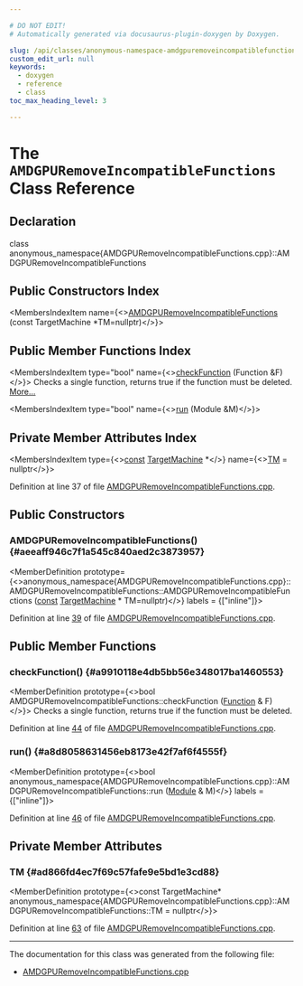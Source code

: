 ```yaml
---

# DO NOT EDIT!
# Automatically generated via docusaurus-plugin-doxygen by Doxygen.

slug: /api/classes/anonymous-namespace-amdgpuremoveincompatiblefunctions-cpp-/amdgpuremoveincompatiblefunctions
custom_edit_url: null
keywords:
  - doxygen
  - reference
  - class
toc_max_heading_level: 3

---
```





# The `AMDGPURemoveIncompatibleFunctions` Class Reference

<DoxygenPage pluginConfig={pluginConfig}>



## Declaration

<CodeBlock>class anonymous_namespace{AMDGPURemoveIncompatibleFunctions.cpp}::AMDGPURemoveIncompatibleFunctions</CodeBlock>

## Public Constructors Index

<MembersIndex>

<MembersIndexItem
  name={<><a href="#aeeaff946c7f1a545c840aed2c3873957">AMDGPURemoveIncompatibleFunctions</a> (const TargetMachine &#42;TM=nullptr)</>}>
</MembersIndexItem>

</MembersIndex>

## Public Member Functions Index

<MembersIndex>

<MembersIndexItem
  type="bool"
  name={<><a href="#a9910118e4db5bb56e348017ba1460553">checkFunction</a> (Function &amp;F)</>}>
Checks a single function, returns true if the function must be deleted. <a href="#a9910118e4db5bb56e348017ba1460553">More...</a>
</MembersIndexItem>

<MembersIndexItem
  type="bool"
  name={<><a href="#a8d8058631456eb8173e42f7af6f4555f">run</a> (Module &amp;M)</>}>
</MembersIndexItem>

</MembersIndex>

## Private Member Attributes Index

<MembersIndex>

<MembersIndexItem
  type={<><a href="/docs/api/files/lib/lib/target/lib/target/aarch64/aarch64promoteconstant-cpp/#a90f8350fecae261c25be85d38b451bff">const</a> <a href="/docs/api/classes/llvm/targetmachine">TargetMachine</a> &#42;</>}
  name={<><a href="#ad866fd4ec7f69c57fafe9e5bd1e3cd88">TM</a> = nullptr</>}>
</MembersIndexItem>

</MembersIndex>


Definition at line 37 of file <a href="/docs/api/files/lib/lib/target/lib/target/amdgpu/amdgpuremoveincompatiblefunctions-cpp">AMDGPURemoveIncompatibleFunctions.cpp</a>.

<SectionDefinition>

## Public Constructors

### AMDGPURemoveIncompatibleFunctions() {#aeeaff946c7f1a545c840aed2c3873957}

<MemberDefinition
  prototype={<>anonymous&#95;namespace&#123;AMDGPURemoveIncompatibleFunctions.cpp&#125;::AMDGPURemoveIncompatibleFunctions::AMDGPURemoveIncompatibleFunctions (<a href="/docs/api/files/lib/lib/target/lib/target/aarch64/aarch64promoteconstant-cpp/#a90f8350fecae261c25be85d38b451bff">const</a> <a href="/docs/api/classes/llvm/targetmachine">TargetMachine</a> &#42; TM=nullptr)</>}
  labels = {["inline"]}>

Definition at line <a href="/docs/api/files/lib/lib/target/lib/target/amdgpu/amdgpuremoveincompatiblefunctions-cpp/#l00039">39</a> of file <a href="/docs/api/files/lib/lib/target/lib/target/amdgpu/amdgpuremoveincompatiblefunctions-cpp">AMDGPURemoveIncompatibleFunctions.cpp</a>.
</MemberDefinition>

</SectionDefinition>

<SectionDefinition>

## Public Member Functions

### checkFunction() {#a9910118e4db5bb56e348017ba1460553}

<MemberDefinition
  prototype={<>bool AMDGPURemoveIncompatibleFunctions::checkFunction (<a href="/docs/api/classes/llvm/function">Function</a> &amp; F)</>}>
Checks a single function, returns true if the function must be deleted.

Definition at line <a href="/docs/api/files/lib/lib/target/lib/target/amdgpu/amdgpuremoveincompatiblefunctions-cpp/#l00044">44</a> of file <a href="/docs/api/files/lib/lib/target/lib/target/amdgpu/amdgpuremoveincompatiblefunctions-cpp">AMDGPURemoveIncompatibleFunctions.cpp</a>.
</MemberDefinition>

### run() {#a8d8058631456eb8173e42f7af6f4555f}

<MemberDefinition
  prototype={<>bool anonymous&#95;namespace&#123;AMDGPURemoveIncompatibleFunctions.cpp&#125;::AMDGPURemoveIncompatibleFunctions::run (<a href="/docs/api/classes/llvm/module">Module</a> &amp; M)</>}
  labels = {["inline"]}>

Definition at line <a href="/docs/api/files/lib/lib/target/lib/target/amdgpu/amdgpuremoveincompatiblefunctions-cpp/#l00046">46</a> of file <a href="/docs/api/files/lib/lib/target/lib/target/amdgpu/amdgpuremoveincompatiblefunctions-cpp">AMDGPURemoveIncompatibleFunctions.cpp</a>.
</MemberDefinition>

</SectionDefinition>

<SectionDefinition>

## Private Member Attributes

### TM {#ad866fd4ec7f69c57fafe9e5bd1e3cd88}

<MemberDefinition
  prototype={<>const TargetMachine&#42; anonymous&#95;namespace&#123;AMDGPURemoveIncompatibleFunctions.cpp&#125;::AMDGPURemoveIncompatibleFunctions::TM = nullptr</>}>

Definition at line <a href="/docs/api/files/lib/lib/target/lib/target/amdgpu/amdgpuremoveincompatiblefunctions-cpp/#l00063">63</a> of file <a href="/docs/api/files/lib/lib/target/lib/target/amdgpu/amdgpuremoveincompatiblefunctions-cpp">AMDGPURemoveIncompatibleFunctions.cpp</a>.
</MemberDefinition>

</SectionDefinition>

<hr/>

The documentation for this class was generated from the following file:

<ul>
<li><a href="/docs/api/files/lib/lib/target/lib/target/amdgpu/amdgpuremoveincompatiblefunctions-cpp">AMDGPURemoveIncompatibleFunctions.cpp</a></li>
</ul>

</DoxygenPage>
